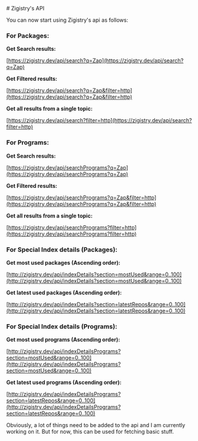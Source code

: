 <div class="readme">
<div class="readmeDiv">
# Zigistry's API

You can now start using Zigistry's api as follows:

### For Packages:

**Get Search results:**

[https://zigistry.dev/api/search?q=Zap](https://zigistry.dev/api/search?q=Zap)


**Get Filtered results:**

[https://zigistry.dev/api/search?q=Zap&filter=http](https://zigistry.dev/api/search?q=Zap&filter=http)

**Get all results from a single topic:**

[https://zigistry.dev/api/search?filter=http](https://zigistry.dev/api/search?filter=http)

### For Programs:

**Get Search results:**

[https://zigistry.dev/api/searchPrograms?q=Zap](https://zigistry.dev/api/searchPrograms?q=Zap)


**Get Filtered results:**

[https://zigistry.dev/api/searchPrograms?q=Zap&filter=http](https://zigistry.dev/api/searchPrograms?q=Zap&filter=http)

**Get all results from a single topic:**

[https://zigistry.dev/api/searchPrograms?filter=http](https://zigistry.dev/api/searchPrograms?filter=http)

### For Special Index details (Packages):

**Get most used packages (Ascending order):**

[http://zigistry.dev/api/indexDetails?section=mostUsed&range=0..100](http://zigistry.dev/api/indexDetails?section=mostUsed&range=0..100)

**Get latest used packages (Ascending order):**

[http://zigistry.dev/api/indexDetails?section=latestRepos&range=0..100](http://zigistry.dev/api/indexDetails?section=latestRepos&range=0..100)

### For Special Index details (Programs):

**Get most used programs (Ascending order):**

[http://zigistry.dev/api/indexDetailsPrograms?section=mostUsed&range=0..100](http://zigistry.dev/api/indexDetailsPrograms?section=mostUsed&range=0..100)

**Get latest used programs (Ascending order):**

[http://zigistry.dev/api/indexDetailsPrograms?section=latestRepos&range=0..100](http://zigistry.dev/api/indexDetailsPrograms?section=latestRepos&range=0..100)

Obviously, a lot of things need to be added to the api and I am currently working on it. But for now, this can be used for fetching basic stuff.

</div>
</div>
